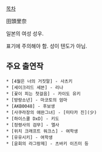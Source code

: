 [[목차]]

田頭里奈

일본의 여성 성우.

표기에 주의해야 함. 성이 텐도가 아님.

== 주요 출연작 ==
 * [4월은 너의 거짓말] - 사츠키
 * [세이크리드 세븐] - 리나
 * [꽃이 피는 첫걸음] - 카이도 유키
 * [방랑소년] - 마코토의 엄마
 * [AKB0048] - 후보생
 * [사쿠라장의 애완그녀] - [미타카 진](少)
 * [하이스쿨 DxD] - 키도
 * [정령사의 검무] - 엘사
 * [위치 크래프트 워크스] - 여학생
 * [유유시키] - 여학생
 * [윤회의 라그랑제] - 츠바키 이즈미 등 
